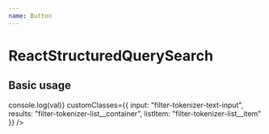 ```yaml
---
name: Button
---
```



# ReactStructuredQuerySearch

## Basic usage

<Playground>
	<ReactStructuredQuerySearch
		options={[{
				category: "Symbol",
				type: "textoptions",
				options: ["ABC"]
			}]}
		onTokenAdd={val => console.log(val)}
		customClasses={{
			input: "filter-tokenizer-text-input",
			results: "filter-tokenizer-list__container",
			listItem: "filter-tokenizer-list__item"
		}}
	/>
</Playground>